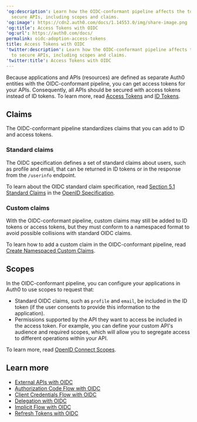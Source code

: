 ---
'og:description': Learn how the OIDC-conformant pipeline affects the tokens used to
  secure APIs, including scopes and claims.
'og:image': https://cdn2.auth0.com/docs/1.14553.0/img/share-image.png
'og:title': Access Tokens with OIDC
'og:url': https://auth0.com/docs/
permalink: oidc-adoption-access-tokens
title: Access Tokens with OIDC
'twitter:description': Learn how the OIDC-conformant pipeline affects the tokens used
  to secure APIs, including scopes and claims.
'twitter:title': Access Tokens with OIDC
---
Because applications and APIs (resources) are defined as separate Auth0 entities with the OIDC-conformant pipeline, you can get <Tooltip tip="Access Token: Authorization credential, in the form of an opaque string or JWT, used to access an API." cta="View Glossary" href="/docs/glossary?term=access+tokens">access tokens</Tooltip> for your APIs. Consequently, all APIs should be secured with access tokens instead of <Tooltip tip="Access Token: Authorization credential, in the form of an opaque string or JWT, used to access an API." cta="View Glossary" href="/docs/glossary?term=ID+tokens">ID tokens</Tooltip>. To learn more, read [Access Tokens](/docs/secure/tokens/access-tokens) and [ID Tokens](/docs/secure/tokens/id-tokens).

## Claims

The OIDC-conformant pipeline standardizes claims that you can add to ID and access tokens.

### Standard claims

The OIDC specification defines a [](https://openid.net/specs/openid-connect-core-1_0.html#StandardClaims) set of standard claims about users, such as profile and email, that can be returned in ID tokens or in the response from the `/userinfo` endpoint.

To learn about the OIDC standard claim specification, read [Section 5.1 Standard Claims](https://openid.net/specs/openid-connect-core-1_0.html#StandardClaims) in the [OpenID Specification](https://openid.net).

### Custom claims

With the OIDC-conformant pipeline, custom claims may still be added to ID tokens or access tokens, but they must conform to a namespaced format to avoid possible collisions with standard OIDC claims.

To learn how to add a custom claim in the OIDC-conformant pipeline, read [Create Namespaced Custom Claims](/docs/secure/tokens/json-web-tokens/create-custom-claims).

## Scopes

In the OIDC-conformant pipeline, you can configure your applications in Auth0 to use scopes to request that:

* Standard OIDC claims, such as `profile` and `email`, be included in the ID token (if the user consents to provide this information to the application).
* Permissions supported by the API they want to access be included in the access token. For example, you can define your custom API's <Tooltip tip="Audience: Unique identifier of the audience for an issued token. Named aud in a token, its value contains the ID of either an application (Client ID) for an ID Token or an API (API Identifier) for an Access Token." cta="View Glossary" href="/docs/glossary?term=audience">audience</Tooltip> and required scopes, which will allow you to segregate access to different operations within your API.

To learn more, read [OpenID Connect Scopes](/docs/get-started/apis/scopes/openid-connect-scopes).

## Learn more

* [External APIs with OIDC](/docs/authenticate/login/oidc-conformant-authentication/oidc-adoption-apis)
* [Authorization Code Flow with OIDC](/docs/authenticate/login/oidc-conformant-authentication/oidc-adoption-auth-code-flow)
* [Client Credentials Flow with OIDC](/docs/authenticate/login/oidc-conformant-authentication/oidc-adoption-client-credentials-flow)
* [Delegation with OIDC](/docs/authenticate/login/oidc-conformant-authentication/oidc-adoption-delegation)
* [Implicit Flow with OIDC](/docs/authenticate/login/oidc-conformant-authentication/oidc-adoption-implicit-flow)
* [Refresh Tokens with OIDC](/docs/authenticate/login/oidc-conformant-authentication/oidc-adoption-refresh-tokens)